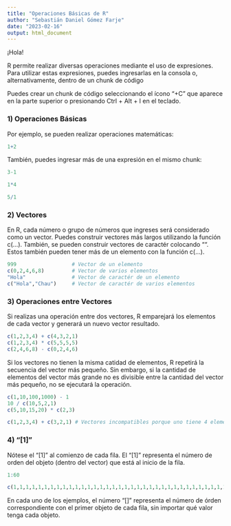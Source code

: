 ---
title: "Operaciones Básicas de R"
author: "Sebastián Daniel Gómez Farje"
date: "2023-02-16"
output: html_document
---

¡Hola!

R permite realizar diversas operaciones mediante el uso de expresiones. Para utilizar estas expresiones, puedes ingresarlas en la consola o, alternativamente, dentro de un chunk de código

Puedes crear un chunk de código seleccionando el ícono "+C" que aparece en la parte superior o presionando Ctrl + Alt + I en el teclado.


### 1) Operaciones Básicas

Por ejemplo, se pueden realizar operaciones matemáticas:

```{r}
1+2
```

También, puedes ingresar más de una expresión en el mismo chunk:

```{r}
3-1

1*4

5/1
```


### 2) Vectores

En R, cada número o grupo de números que ingreses será considerado como un vector. Puedes construir vectores más largos utilizando la función c(...). También, se pueden construir vectores de caractér colocando "". Estos también pueden tener más de un elemento con la función c(...).

```{r}
999                  # Vector de un elemento
c(0,2,4,6,8)         # Vector de varios elementos
"Hola"               # Vector de caractér de un elemento
c("Hola","Chau")     # Vector de caractér de varios elementos
```


### 3) Operaciones entre Vectores

Si realizas una operación entre dos vectores, R emparejará los elementos de cada vector y generará un nuevo vector resultado.

```{r}
c(1,2,3,4) + c(4,3,2,1)
c(1,2,3,4) * c(5,5,5,5)
c(2,4,6,8) - c(0,2,4,6)
```

Si los vectores no tienen la misma catidad de elementos, R repetirá la secuencia del vector más pequeño. Sin embargo, si la cantidad de elementos del vector más grande no es divisible entre la cantidad del vector más pequeño, no se ejecutará la operación.

```{r}
c(1,10,100,1000) - 1
10 / c(10,5,2,1)
c(5,10,15,20) * c(2,3)

c(1,2,3,4) + c(3,2,1) # Vectores incompatibles porque uno tiene 4 elementos y el otro 3.
```

### 4) "[1]"

Nótese el "[1]" al comienzo de cada fila. El "[1]" representa el número de orden del objeto (dentro del vector) que está al inicio de la fila.

```{r}
1:60
```
```{r}
c(1,1,1,1,1,1,1,1,1,1,1,1,1,1,1,1,1,1,1,1,1,1,1,1,1,1,1,1,1,1,1,1,1,1,1,1,1,1,1,1,1,1,1,1,1,1,1,1,1,1,1,1,1,1,1,1,1,1,1,1,1,1,1,1,1,1,1,1,1,1,1,1,1,1,1,1,1,1,1,1,1,1,1,1,1,1,1,1,1,1,1,1,1,1,1,1,1,1,1,1,1,1,1,1,1,1,1,1)
```
En cada uno de los ejemplos, el número "[]" representa el número de órden correspondiente con el primer objeto de cada fila, sin importar qué valor tenga cada objeto.
